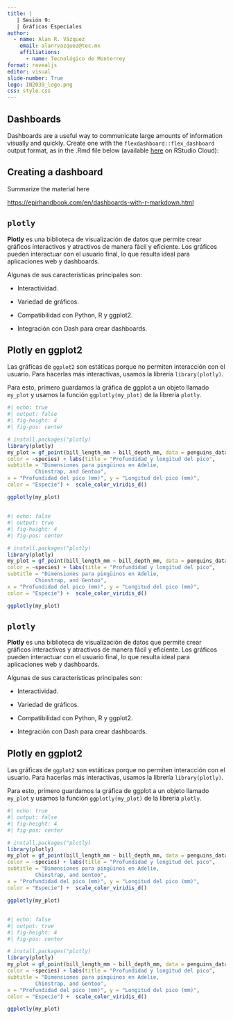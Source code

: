 ```yaml
---
title: |
   | Sesión 9: 
   | Gráficas Especiales  
author: 
  - name: Alan R. Vázquez
    email: alanrvazquez@tec.mx
    affiliations:
      - name: Tecnológico de Monterrey
format: revealjs
editor: visual
slide-number: True
logo: IN2039_logo.png
css: style.css
---
```


## Dashboards

Dashboards are a useful way to communicate large amounts of information visually and quickly. Create one with the `flexdashboard::flex_dashboard` output format, as in the .Rmd file below (available [here](https://posit.cloud/content/181966) on RStudio Cloud):

## Creating a dashboard

Summarize the material here

<https://epirhandbook.com/en/dashboards-with-r-markdown.html>

## `plotly`

**Plotly** es una biblioteca de visualización de datos que permite crear gráficos interactivos y atractivos de manera fácil y eficiente. Los gráficos pueden interactuar con el usuario final, lo que resulta ideal para aplicaciones web y dashboards.

Algunas de sus características principales son:

::: incremental
-   Interactividad.

-   Variedad de gráficos.

-   Compatibilidad con Python, R y ggplot2.

-   Integración con Dash para crear dashboards.
::: 

## Plotly en ggplot2

Las gráficas de `ggplot2` son estáticas porque no permiten interacción con el usuario. Para hacerlas más interactivas, usamos la librería `library(plotly)`.

Para esto, primero guardamos la gráfica de ggplot a un objeto llamado `my_plot` y usamos la función `ggplotly(my_plot)` de la libreria `plotly`.

```r
#| echo: true
#| output: false
#| fig-height: 4
#| fig-pos: center 

# install.packages("plotly)
library(plotly)
my_plot = gf_point(bill_length_mm ~ bill_depth_mm, data = penguins_data, 
color = ~species) + labs(title = "Profundidad y longitud del pico", 
subtitle = "Dimensiones para pingüinos en Adelie,
         Chinstrap, and Gentoo", 
x = "Profundidad del pico (mm)", y = "Longitud del pico (mm)",
color = "Especie") +  scale_color_viridis_d()

ggplotly(my_plot)

```

## 

```r
#| echo: false
#| output: true
#| fig-height: 4
#| fig-pos: center 

# install.packages("plotly)
library(plotly)
my_plot = gf_point(bill_length_mm ~ bill_depth_mm, data = penguins_data, 
color = ~species) + labs(title = "Profundidad y longitud del pico", 
subtitle = "Dimensiones para pingüinos en Adelie,
         Chinstrap, and Gentoo", 
x = "Profundidad del pico (mm)", y = "Longitud del pico (mm)",
color = "Especie") +  scale_color_viridis_d()

ggplotly(my_plot)
```

## `plotly`

**Plotly** es una biblioteca de visualización de datos que permite crear gráficos interactivos y atractivos de manera fácil y eficiente. Los gráficos pueden interactuar con el usuario final, lo que resulta ideal para aplicaciones web y dashboards.

Algunas de sus características principales son:

::: incremental
-   Interactividad.

-   Variedad de gráficos.

-   Compatibilidad con Python, R y ggplot2.

-   Integración con Dash para crear dashboards.
::: 

## Plotly en ggplot2

Las gráficas de `ggplot2` son estáticas porque no permiten interacción con el usuario. Para hacerlas más interactivas, usamos la librería `library(plotly)`.

Para esto, primero guardamos la gráfica de ggplot a un objeto llamado `my_plot` y usamos la función `ggplotly(my_plot)` de la libreria `plotly`.

```r
#| echo: true
#| output: false
#| fig-height: 4
#| fig-pos: center 

# install.packages("plotly)
library(plotly)
my_plot = gf_point(bill_length_mm ~ bill_depth_mm, data = penguins_data, 
color = ~species) + labs(title = "Profundidad y longitud del pico", 
subtitle = "Dimensiones para pingüinos en Adelie,
         Chinstrap, and Gentoo", 
x = "Profundidad del pico (mm)", y = "Longitud del pico (mm)",
color = "Especie") +  scale_color_viridis_d()

ggplotly(my_plot)

```

## 

```r
#| echo: false
#| output: true
#| fig-height: 4
#| fig-pos: center 

# install.packages("plotly)
library(plotly)
my_plot = gf_point(bill_length_mm ~ bill_depth_mm, data = penguins_data, 
color = ~species) + labs(title = "Profundidad y longitud del pico", 
subtitle = "Dimensiones para pingüinos en Adelie,
         Chinstrap, and Gentoo", 
x = "Profundidad del pico (mm)", y = "Longitud del pico (mm)",
color = "Especie") +  scale_color_viridis_d()

ggplotly(my_plot)
```
